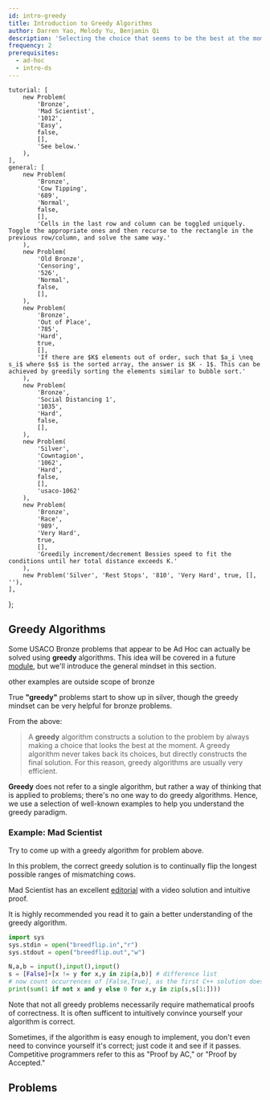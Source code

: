 ```yaml
---
id: intro-greedy
title: Introduction to Greedy Algorithms
author: Darren Yao, Melody Yu, Benjamin Qi
description: 'Selecting the choice that seems to be the best at the moment at every step of your algorithm.'
frequency: 2
prerequisites:
  - ad-hoc
  - intro-ds
---
```


	tutorial: [
		new Problem(
			'Bronze',
			'Mad Scientist',
			'1012',
			'Easy',
			false,
			[],
			'See below.'
		),
	],
	general: [
		new Problem(
			'Bronze',
			'Cow Tipping',
			'689',
			'Normal',
			false,
			[],
			'Cells in the last row and column can be toggled uniquely. Toggle the appropriate ones and then recurse to the rectangle in the previous row/column, and solve the same way.'
		),
		new Problem(
			'Old Bronze',
			'Censoring',
			'526',
			'Normal',
			false,
			[],
		),
		new Problem(
			'Bronze',
			'Out of Place',
			'785',
			'Hard',
			true,
			[],
			'If there are $K$ elements out of order, such that $a_i \neq s_i$ where $s$ is the sorted array, the answer is $K - 1$. This can be achieved by greedily sorting the elements similar to bubble sort.'
		),
		new Problem(
			'Bronze',
			'Social Distancing 1',
			'1035',
			'Hard',
			false,
			[],
		),
		new Problem(
			'Silver', 
			'Cowntagion', 
			'1062', 
			'Hard', 
			false, 
			[], 
			'usaco-1062'
		),
		new Problem(
			'Bronze',
			'Race',
			'989',
			'Very Hard',
			true,
			[],
			'Greedily increment/decrement Bessies speed to fit the conditions until her total distance exceeds K.'
		),
		new Problem('Silver', 'Rest Stops', '810', 'Very Hard', true, [], ''),
	],
};

## Greedy Algorithms

Some USACO Bronze problems that appear to be Ad Hoc can actually be solved using **greedy** algorithms. This idea will be covered in a future [module](/silver/greedy), but we'll introduce the general mindset in this section.

<Resources>
	<Resource source="CPH" title="6.1 - Coin Problem" starred>
		other examples are outside scope of bronze
	</Resource>
</Resources>

<Warning>

True **"greedy"** problems start to show up in silver, though the greedy mindset can be very helpful for bronze problems.

</Warning>

From the above:

> A **greedy** algorithm constructs a solution to the problem by always making a choice that looks the best at the moment. A greedy algorithm never takes back its choices, but directly constructs the final solution. For this reason, greedy algorithms are usually very efficient.

**Greedy** does not refer to a single algorithm, but rather a way of thinking that is applied to problems; there's no one way to do greedy algorithms. Hence, we use a selection of well-known examples to help you understand the greedy paradigm.

### Example: Mad Scientist

<FocusProblem problem={problems.tutorial[0]} />

Try to come up with a greedy algorithm for problem above.

<Spoiler title="Correct Greedy Algorithm">

In this problem, the correct greedy solution is to continually flip the longest possible ranges of mismatching cows.

Mad Scientist has an excellent [editorial](http://www.usaco.org/current/data/sol_breedflip_bronze_feb20.html) with a video solution and intuitive proof.

It is highly recommended you read it to gain a better understanding of the greedy algorithm.

</Spoiler>

<Spoiler title="Solution">

<LanguageSection>

<PySection>

```py
import sys
sys.stdin = open("breedflip.in","r")
sys.stdout = open("breedflip.out","w")

N,a,b = input(),input(),input()
s = [False]+[x != y for x,y in zip(a,b)] # difference list
# now count occurrences of [False,True], as the first C++ solution does
print(sum(1 if not x and y else 0 for x,y in zip(s,s[1:]))) 
```

<!-- 
```python
fin, fout = open('breedflip.in'), open('breedflip.out', 'w')

n = int(fin.readline())

a = fin.readline()
b = fin.readline()

s = []
for x in range(n):
    if a[x] != b[x]:
        s.append(1)
    else:
        s.append(0)

def count(x,s):
    count = 0
    for f in range(len(s) - 1):
        if s[f] == int(x[0]) and s[f+ 1] == int(x[1]):
            count += 1

    return count

s = [0] + s + [0]
fout.write(str((count('01', s) + count('10', s))//2))
```
 -->

</PySection>

</LanguageSection>

</Spoiler>


Note that not all greedy problems necessarily require mathematical proofs of correctness. It is often sufficent to intuitively convince yourself your algorithm is correct.

<Info title="Pro Tip">

Sometimes, if the algorithm is easy enough to implement, you don't even need to convince yourself it's correct; just code it and see if it passes. Competitive programmers refer to this as "Proof by AC," or "Proof by Accepted."

<!-- Don't overuse it though? -->

</Info>

## Problems

<Problems problems={problems.general} />

<!-- Anything else major that needs to be added? Bronze Ad Hoc is not very complicated. -->
